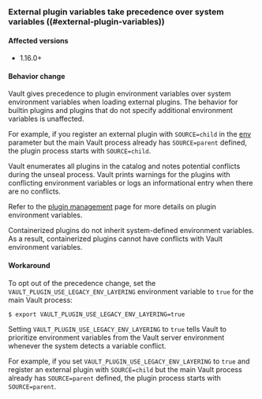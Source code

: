 
### External plugin variables take precedence over system variables ((#external-plugin-variables))

#### Affected versions

- 1.16.0+

#### Behavior change

Vault gives precedence to plugin environment variables over system environment variables when loading
external plugins. The behavior for builtin plugins and plugins that do not specify
additional environment variables is unaffected.

For example, if you register an external plugin with `SOURCE=child` in the
[env](/vault/api-docs/system/plugins-catalog#env) parameter but the main Vault
process already has `SOURCE=parent` defined, the plugin process starts
with `SOURCE=child`.

Vault enumerates all plugins in the catalog and notes potential conflicts during
the unseal process. Vault prints warnings for the plugins with conflicting
environment variables or logs an informational entry when there are no conflicts.

Refer to the [plugin management](/vault/docs/plugins/plugin-management) page for
more details on plugin environment variables.

<Highlight title="Avoid conflicts with containerized plugins">

  Containerized plugins do not inherit system-defined environment variables.
  As a result, containerized
  plugins cannot have conflicts with Vault environment variables.

</Highlight>

#### Workaround

To opt out of the precedence change, set the
`VAULT_PLUGIN_USE_LEGACY_ENV_LAYERING` environment variable to `true` for the
main Vault process:

```shell-session
$ export VAULT_PLUGIN_USE_LEGACY_ENV_LAYERING=true
```

Setting `VAULT_PLUGIN_USE_LEGACY_ENV_LAYERING` to `true` tells Vault to
prioritize environment variables from the Vault server environment whenever the
system detects a variable conflict.

For example, if you set `VAULT_PLUGIN_USE_LEGACY_ENV_LAYERING` to `true` and
register an external plugin with `SOURCE=child` but the main Vault process
already has `SOURCE=parent` defined, the plugin process starts with
`SOURCE=parent`.